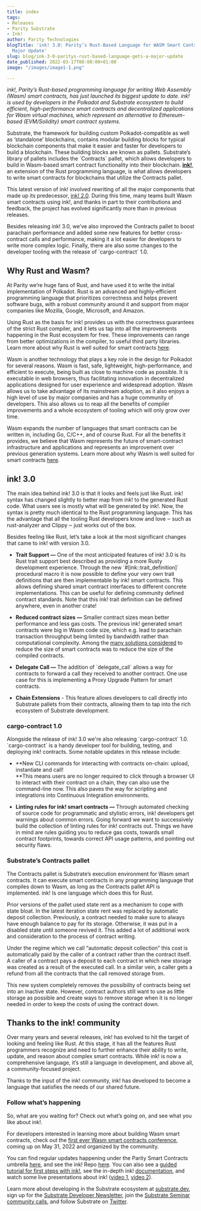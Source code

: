 ```yaml
---
title: index
tags:
- Releases
- Parity Substrate
- Ink!
author: Parity Technologies
blogTitle: 'ink! 3.0: Parity’s Rust-Based Language for WASM Smart Contracts Gets a
  Major Update'
slug: blog/ink-3-0-paritys-rust-based-language-gets-a-major-update
date_published: 2022-03-17T00:00:00+01:00
image: "/images/image1-1.png"

---
```

_ink!, Parity’s Rust-based programming language for writing Web Assembly (Wasm) smart contracts, has just launched its biggest update to date. ink! is used by developers in the Polkadot and Substrate ecosystem to build efficient, high-performance smart contracts and decentralized applications for Wasm virtual machines, which represent an alternative to Ethereum-based (EVM/Solidity) smart contract systems._

Substrate, the framework for building custom Polkadot-compatible as well as ‘standalone’ blockchains, contains modular building blocks for typical blockchain components that make it easier and faster for developers to build a blockchain. These building blocks are known as pallets. Substrate’s library of pallets includes the \`Contracts\` pallet, which allows developers to build in Wasm-based smart contract functionality into their blockchain. [**ink!**](https://github.com/paritytech/ink), an extension of the Rust programming language, is what allows developers to write smart contracts for blockchains that utilize the Contracts pallet.

This latest version of ink! involved rewriting of all the major components that made up its predecessor, [ink! 2.0](https://www.parity.io/blog/write-wasm-smart-contracts-with-ink-2-0/). During this time, many teams built Wasm smart contracts using ink!, and thanks in part to their contributions and feedback, the project has evolved significantly more than in previous releases.

Besides releasing ink! 3.0, we’ve also improved the Contracts pallet to boost parachain performance and added some new features for better cross-contract calls and performance, making it a lot easier for developers to write more complex logic. Finally, there are also some changes to the developer tooling with the release of \`cargo-contract\` 1.0.

## Why Rust and Wasm?

At Parity we’re huge fans of Rust, and have used it to write the initial implementation of Polkadot. Rust is an advanced and highly-efficient programming language that prioritizes correctness and helps prevent software bugs, with a robust community around it and support from major companies like Mozilla, Google, Microsoft, and Amazon.   
  
Using Rust as the basis for ink! provides us with the correctness guarantees of the strict Rust compiler, and it lets us tap into all the improvements happening in the Rust ecosystem for free. These improvements can range from better optimizations in the compiler, to useful third party libraries. Learn more about why Rust is well suited for smart contracts [here](https://paritytech.github.io/ink-docs/why-rust-for-smart-contracts).

Wasm is another technology that plays a key role in the design for Polkadot for several reasons. Wasm is fast, safe, lightweight, high-performance, and efficient to execute, being built as close to machine code as possible. It is executable in web browsers, thus facilitating innovation in decentralized applications designed for user experience and widespread adoption. Wasm allows us to take advantage of its mainstream adoption, as it also enjoys a high level of use by major companies and has a huge community of developers. This also allows us to reap all the benefits of compiler improvements and a whole ecosystem of tooling which will only grow over time.   
  
Wasm expands the number of languages that smart contracts can be written in, including Go, C/C++, and of course Rust. For all the benefits it provides, we believe that Wasm represents the future of smart-contract infrastructure and applications and represents an improvement over previous generation systems. Learn more about why Wasm is well suited for smart contracts [here](https://paritytech.github.io/ink-docs/why-webassembly-for-smart-contracts). 

## ink! 3.0

The main idea behind ink! 3.0 is that it looks and feels just like Rust. ink! syntax has changed slightly to better map from ink! to the generated Rust code. What users see is mostly what will be generated by ink!. Now, the syntax is pretty much identical to the Rust programming language. This has the advantage that all the tooling Rust developers know and love ‒ such as rust-analyzer and Clippy ‒ just works out of the box.

Besides feeling like Rust, let’s take a look at the most significant changes that came to ink! with version 3.0.

* **Trait Support —** One of the most anticipated features of ink! 3.0 is its Rust trait support best described as providing a more Rusty development experience. Through the new \`#\[ink::trait_definition\]\` procedural macro it is now possible to define your very own trait definitions that are then implementable by ink! smart contracts. This allows defining shared smart contract interfaces to different concrete implementations. This can be useful for defining community defined contract standards. Note that this ink! trait definition can be defined anywhere, even in another crate!

* **Reduced contract sizes** **—** Smaller contract sizes mean better performance and less gas costs. The previous ink! generated smart contracts were big in Wasm code size, which e.g. lead to parachain transaction throughput being limited by bandwidth rather than computational complexity. Among the [many solutions considered](https://github.com/paritytech/substrate/issues/9354) to reduce the size of smart contracts was to reduce the size of the compiled contracts.

* **Delegate Call —** The addition of \`delegate_call\` allows a way for contracts to forward a call they received to another contract. One use case for this is implementing a Proxy Upgrade Pattern for smart contracts.

* **Chain Extensions** - This feature allows developers to call directly into Substrate pallets from their contracts, allowing them to tap into the rich ecosystem of Substrate development.

### cargo-contract 1.0

Alongside the release of ink! 3.0 we're also releasing \`cargo-contract\` 1.0. \`cargo-contract\` is a handy developer tool for building, testing, and deploying ink! contracts. Some notable updates in this release include:

* **New CLI commands for interacting with contracts on-chain: upload, instantiate and call!  
  **This means users are no longer required to click through a browser UI to interact with their contract on a chain, they can also use the command-line now. This also paves the way for scripting and integrations into Continuous Integration environments.

* **Linting rules for ink! smart contracts —** Through automated checking of source code for programmatic and stylistic errors, ink! developers get warnings about common errors. Going forward we want to successively build the collection of linting rules for ink! contracts out. Things we have in mind are rules guiding you to reduce gas costs, towards small contract footprints, towards correct API usage patterns, and pointing out security flaws.

### Substrate’s Contracts pallet

The Contracts pallet is Substrate’s execution environment for Wasm smart contracts. It can execute smart contracts in any programming language that compiles down to Wasm, as long as the Contracts pallet API is implemented. ink! Is one language which does this for Rust.

Prior versions of the pallet used state rent as a mechanism to cope with state bloat. In the latest iteration state rent was replaced by automatic deposit collection. Previously, a contract needed to make sure to always have enough balance to pay for its storage. Otherwise, it was put in a disabled state until someone revived it. This added a lot of additional work and consideration to the process of contract writing.

Under the regime which we call “automatic deposit collection” this cost is automatically paid by the caller of a contract rather than the contract itself. A caller of a contract pays a deposit to each contract in which new storage was created as a result of the executed call. In a similar vein, a caller gets a refund from all the contracts that the call removed storage from.

This new system completely removes the possibility of contracts being set into an inactive state. However, contract authors still want to use as little storage as possible and create ways to remove storage when it is no longer needed in order to keep the costs of using the contract down.

## Thanks to the ink! community

Over many years and several releases, ink! has evolved to hit the target of looking and feeling like Rust. At this stage, it has all the features Rust programmers recognize and need to further enhance their ability to write, update, and reason about complex smart contracts. While ink! is now a comprehensive language, it’s still a language in development, and above all, a community-focused project.

Thanks to the input of the ink! community, ink! has developed to become a language that satisfies the needs of our shared future.

### Follow what’s happening

So, what are you waiting for? Check out what’s going on, and see what you like about ink!.

For developers interested in learning more about building Wasm smart contracts, check out the [first ever Wasm smart contracts conference](https://wasm-conference.com/), coming up on May 31, 2022 and organized by the community.

You can find regular updates happening under the Parity Smart Contracts umbrella [here](https://github.com/paritytech/ink/blob/master/MONTHLY_UPDATE.md), and see the ink! Repo [here](https://github.com/paritytech/ink). You can also see a [guided tutorial for first steps with ink!](https://docs.substrate.io/tutorials/v3/ink-workshop/pt1), see the in-depth ink! [documentation](https://paritytech.github.io/ink-docs), and watch some live presentations about ink! ([video 1](https://youtu.be/wbai4Do_TVY), [video 2](https://youtu.be/NrG3co6UWEg?t=7102)).

Learn more about developing in the Substrate ecosystem at [substrate.dev](https://substrate.dev/), sign up for the [Substrate Developer Newsletter](https://substrate.io/ecosystem/connect/newsletter/), join the [Substrate Seminar community calls](https://substrate.io/ecosystem/resources/seminar/), and follow Substrate on [Twitter](https://twitter.com/substrate_io).